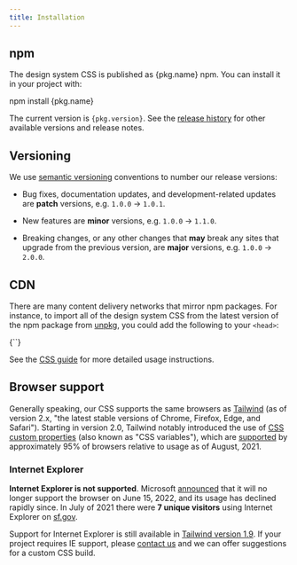 ```yaml
---
title: Installation
---
```



## npm

<p>The design system CSS is published as <PackageLink>{pkg.name}</PackageLink> npm. You can
install it in your project with:</p>

<CodeBlock language='sh'>
  npm install {pkg.name}
</CodeBlock>

<p>The current version is <code>{pkg.version}</code>. See the <a href={`https://github.com/${pkg.repository}/releases`}>release history</a> for other
available versions and release notes.</p>

## Versioning

We use [semantic versioning][semver] conventions to number our release versions:

- Bug fixes, documentation updates, and development-related updates are
  **patch** versions, e.g. `1.0.0` → `1.0.1`.

- New features are **minor** versions, e.g. `1.0.0` → `1.1.0`.

- Breaking changes, or any other changes that **may** break any sites that
  upgrade from the previous version, are **major** versions, e.g. `1.0.0` →
  `2.0.0`.

## CDN

There are many content delivery networks that mirror npm packages. For instance,
to import all of the design system CSS from the latest version of the npm
package from [unpkg], you could add the following to your `<head>`:

<CodeBlock language='html'>
  {`<link rel="stylesheet" href="${publishedUrl('css/sfds.css')}">`}
</CodeBlock>

See the [CSS guide](/develop/css) for more detailed usage instructions.

## Browser support

Generally speaking, our CSS supports the same browsers as
[Tailwind](https://tailwindcss.com/docs/browser-support) (as of version 2.x,
"the latest stable versions of Chrome, Firefox, Edge, and Safari"). Starting in
version 2.0, Tailwind notably introduced the use of [CSS custom properties]
(also known as "CSS variables"), which are
[supported](https://caniuse.com/css-variables) by approximately 95% of browsers
relative to usage as of August, 2021.

### Internet Explorer

**Internet Explorer is not supported**. Microsoft [announced][IE EOL] that it
will no longer support the browser on June 15, 2022, and its usage has declined
rapidly since. In July of 2021 there were **7 unique visitors** using Internet
Explorer on [sf.gov](https://sf.gov).

Support for Internet Explorer is still available in [Tailwind version
1.9](https://v1.tailwindcss.com/). If your project requires IE support, please
[contact us](mailto:ds-support@sfgov.org) and we can offer suggestions for a
custom CSS build.

[IE EOL]: https://docs.microsoft.com/en-us/lifecycle/faq/internet-explorer-microsoft-edge#:~:text=Yes%2C%20Internet%20Explorer%2011%20is,Internet%20Explorer%20(IE)%20mode.
[css custom properties]: https://developer.mozilla.org/en-US/docs/Web/CSS/Using_CSS_custom_properties
[semver]: https://semver.org
[tailwind]: https://tailwindcss.com/
[unpkg]: https://unpkg.com
